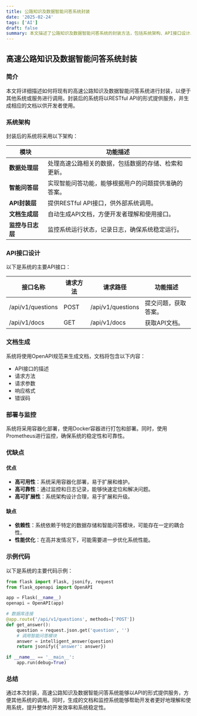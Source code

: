 ```yaml
---
title: 公路知识及数据智能问答系统封装
date: '2025-02-24'
tags: ['AI']
draft: false
summary: 本文描述了公路知识及数据智能问答系统的封装方法，包括系统架构、API接口设计、文档生成及部署流程。
---
```


## 高速公路知识及数据智能问答系统封装

### 简介

本文将详细描述如何将现有的高速公路知识及数据智能问答系统进行封装，以便于其他系统或服务进行调用。封装后的系统将以RESTful API的形式提供服务，并生成相应的文档以供开发者使用。

### 系统架构

封装后的系统将采用以下架构：

| **模块**         | **功能描述**                                         |
| ---------------- | ---------------------------------------------------- |
| **数据处理层**   | 处理高速公路相关的数据，包括数据的存储、检索和更新。 |
| **智能问答层**   | 实现智能问答功能，能够根据用户的问题提供准确的答案。 |
| **API封装层**    | 提供RESTful API接口，供外部系统调用。                |
| **文档生成层**   | 自动生成API文档，方便开发者理解和使用接口。          |
| **监控与日志层** | 监控系统运行状态，记录日志，确保系统稳定运行。       |

### API接口设计

以下是系统的主要API接口：

| **接口名称**      | **请求方法** | **请求路径**      | **功能描述**         |
| ----------------- | ------------ | ----------------- | -------------------- |
| /api/v1/questions | POST         | /api/v1/questions | 提交问题，获取答案。 |
| /api/v1/docs      | GET          | /api/v1/docs      | 获取API文档。        |

### 文档生成

系统将使用OpenAPI规范来生成文档，文档将包含以下内容：

- API接口的描述
- 请求方法
- 请求参数
- 响应格式
- 错误码

### 部署与监控

系统将采用容器化部署，使用Docker容器进行打包和部署。同时，使用Prometheus进行监控，确保系统的稳定性和可靠性。

### 优缺点

#### 优点

- **高可用性**：系统采用容器化部署，易于扩展和维护。
- **高可靠性**：通过监控和日志记录，能够快速定位和解决问题。
- **高可扩展性**：系统架构设计合理，易于扩展和升级。

#### 缺点

- **依赖性**：系统依赖于特定的数据存储和智能问答模块，可能存在一定的耦合性。
- **性能优化**：在高并发情况下，可能需要进一步优化系统性能。

### 示例代码

以下是系统的主要代码示例：

```python
from flask import Flask, jsonify, request
from flask_openapi import OpenAPI

app = Flask(__name__)
openapi = OpenAPI(app)

# 数据库连接
@app.route('/api/v1/questions', methods=['POST'])
def get_answer():
    question = request.json.get('question', '')
    # 调用智能问答模块
    answer = intelligent_answer(question)
    return jsonify({'answer': answer})

if __name__ == '__main__':
    app.run(debug=True)
```

### 总结

通过本次封装，高速公路知识及数据智能问答系统能够以API的形式提供服务，方便其他系统的调用。同时，生成的文档和监控系统能够帮助开发者更好地理解和使用系统，提升整体的开发效率和系统稳定性。
